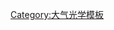 {{Navbox|name=冰晕现象|title=[[暈|冰晕现象]]
|state={{{state|<noinclude>uncollapsed</noinclude>}}}
|bodyclass=hlist
|basestyle=text-align: central

| group1 = 片晶取向
| list1 = 
* [[幻日]]
* [[環天頂弧]]
* [[環地平弧]]
* [[幻日環]]
* [[远幻日]]
* {{link-en|映日|Subsun}}
* [[映幻日]]

| group2 = 柱晶取向
| list2 = 
* {{link-en|切弧|Upper and lower tangent arcs}}
* [[上珥|上珥（上侧弧）]]
* {{link-en|下珥|Infralateral arc|下珥（下侧弧）}}
* [[幻日环]]
* [[韦格纳弧]]
* {{link-en|下日弧|Subhelic arc}}
* [[反日弧]]
* [[弥散弧]]

| group3 = 帕氏取向
| list3 = 
* {{link-en|内晕珥|Parry arc|内晕珥（帕里弧）}}
* [[泰普弧|泰普弧（46度帕里弧）]]
* [[幻日环]]
* [[黑斯廷斯弧]]
* [[偕日弧]]
* {{link-en|下日弧|Subhelic arc}}
* [[反日弧]]
* [[对日弧]]

| group4 = 洛氏取向
| list4 = 
* {{link-en|洛维茨弧|Lowitz arc}}

| group5 = 随机取向
| list5 = 
* [[22度晕]]
* [[46度晕]]

| group6 = 其他
| list6 = 
* [[光柱]]
* [[锥晶晕]]

|below=
* {{icon|category}} '''[[:Category:冰晕现象|冰晕分类]]'''
* {{icon|commons}} '''[[commons:Category:Halo phenomena|共享资源]]'''
* {{icon|portal}} '''[[Portal:氣象|气象主题]]'''
}}<noinclude>
{{collapsible option}}
{{documentation}}
[[Category:大气光学模板]]
</noinclude>